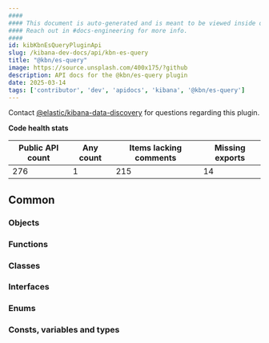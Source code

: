 ```yaml
---
####
#### This document is auto-generated and is meant to be viewed inside our experimental, new docs system.
#### Reach out in #docs-engineering for more info.
####
id: kibKbnEsQueryPluginApi
slug: /kibana-dev-docs/api/kbn-es-query
title: "@kbn/es-query"
image: https://source.unsplash.com/400x175/?github
description: API docs for the @kbn/es-query plugin
date: 2025-03-14
tags: ['contributor', 'dev', 'apidocs', 'kibana', '@kbn/es-query']
---
```




Contact [@elastic/kibana-data-discovery](https://github.com/orgs/elastic/teams/kibana-data-discovery) for questions regarding this plugin.

**Code health stats**

| Public API count  | Any count | Items lacking comments | Missing exports |
|-------------------|-----------|------------------------|-----------------|
| 276 | 1 | 215 | 14 |

## Common

### Objects
<DocDefinitionList data={kbnEsQueryObj.common.objects}/>

### Functions
<DocDefinitionList data={kbnEsQueryObj.common.functions}/>

### Classes
<DocDefinitionList data={kbnEsQueryObj.common.classes}/>

### Interfaces
<DocDefinitionList data={kbnEsQueryObj.common.interfaces}/>

### Enums
<DocDefinitionList data={kbnEsQueryObj.common.enums}/>

### Consts, variables and types
<DocDefinitionList data={kbnEsQueryObj.common.misc}/>

